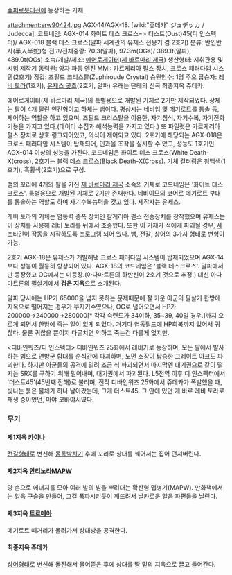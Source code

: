 [[슈퍼로봇대전]]에 등장하는 기체.

attachment:srw90424.jpg
AGX-14/AGX-18. [wiki:"쥬데카" ジュデッカ / Judecca].
코드네임: AGX-014 화이트 데스 크로스=> 더스트(Dust)45(디 인스펙터)/ AGX-018 블랙 데스 크로스(알파 세계관의 유제스 전용기 겸 2호기)
분류: 반인반사(半人半蛇)형
전고/전체중량: 70.3(알파), 97.3m(OGs)/ 389.1t(알파), 489.0t(OGs)
소속/개발/제조: [[에어로게이터]]([[제 바르마리 제국]])
생산형태: 지휘관용 및 시험 제작기
동력원: 양자 파동 엔진
MMI: 카르케리아 펄스 장치, 크로스 패러다임 시스템(2호기)
장갑: 즈필드 크리스탈(Zuphiroude Crystal)
승원인수: 1명
주요 탑승자: [[레비 토라]](1호기), [[유제스 곳초]](2호기, 알파)
유래는 단테의 신곡 최종지옥 쥬데카.

에어로게이터(제 바르마리 제국)의 특별용으로 개발된 기체로 2기만 제작되었다. 상체는 팔이 4개 달린 인간형이고 하체는 뱀이다.
평상시는 네비임 및 메기로트를 통솔 등, 제어하는 역할을 하고 있으며, 즈필드 크리스탈을 이용한, 자기침식, 자기수복, 자기진화 기능을 가지고 있다.(데이터 수집과 해석능력을 가지고 있다.)
또 파일럿은 카르케리아 펄스 장치로 상호 링크되어있고, 의식이 제어되고 있다.
2호기에 해당되는 AGX-018은 크로스 패러다임 시스템이 탑재되어, 인과율 조작을 실시할 수 있고, 성능도 1호기인 AGX-014 이상의 성능을 가진다.
코드네임은 화이트 데스 크로스(White Death-X(cross), 2호기는 블랙 데스 크로스(Black Death-X(Cross).
기체 컬러링은 청백색(1호기), 흑황색(2호기)으로 구성.

뱀의 꼬리에 4개의 팔을 가진 [[제 바르마리 제국]] 소속의 기체로 코드네임은 '화이트 데스크로스'. 특별용으로 개발된 기체로 2기만 존재한다. 네비이므의 코어로 메기로트 부대를 통솔하는 역할도 하며 자기수복능력을 갖고 있다. 제작자는 유제스.

레비 토라의 기체는 염동력 증폭 장치인 칼게리아 펄스 전송장치를 장착했으며 유제스는 이 장치를 사용해 레비 토라를 뒤에서 조종했다. 또한 이 기체가 적에게 파괴될 경우, [[세프타긴]]이 작동을 시작하도록 프로그램 되어 있다. 뱀, 전갈, 상어의 3가지 형태로 변형이 가능.

2호기 AGX-18은 유제스가 개발해낸 크로스 패러다임 시스템이 탑재되었으며 AGX-14보다 성능이 월등히 향상되어 있다. AGX-18의 코드네임은 '블랙 데스크로스'. 알파에서만 등장했고 OG에서는 미등장.(아다마트론의 하반신이 2호기 것으로 추정.) 대신 아다마트론의 필살기에서 '''검은 지옥'''으로 소개된다.

알파 당시에는 HP가 65000을 넘지 못하는 문제때문에 잘 키운 아군의 필살기 한방에 지옥으로 떨어지는 경우가 부지기수였으나, OG로 넘어오면서 HP가 200000→240000→280000[* 각각 숙련도가 34이하, 35~39, 40일 경우.]까지 오르게 되면서 한방에 죽는 일이 없게 되었다. 거기다 염동필드에 HP회복까지 있어서 귀찮다. 물론 귀찮을 뿐이지 다굴치면 억하고 죽는건 다를게 없지만.

<디바인워즈/디 인스펙터> 디바인워즈 25화에서 레비기로 등장하며, 모든 팔에서 발사하는 빔으로 연방군 함대를 순식간에 파괴하며, 노먼 소장이 탑승한 그레이트 아크도 파괴한다. 하지만 아군들의 공격에 밀려 조금 식 파괴되면서 마지막엔 대기권으로 같이 떨지는 SRX를 구하기 위해 밀어내며, 대기권에서 파괴된다.
L5전역 이후 디 인스펙터에서 '더스트45'(45번째 잔해)로 불리며, 전작 디바인워즈 25화에서 쥬데카가 폭발했을 때, 빛나는 붉은 물체가 하나 날아갔는데, 그게 더스트45. 그 안에 있던 게 바로 레비 토라로 재생 중이었던, 마야 코바야시였다.

=== 무기 ===
{{{#!html
<iframe width="560" height="315" src="http://www.youtube.com/embed/MkNBGJ2kxGo" frameborder="0" allowfullscreen></iframe>
}}}
==== 제1지옥 [[카이나]] ====
[[전갈]]형태로 변신해 [[몸통박치기]] 후에 꼬리로 상대를 꿰어서는 집어 던져버린다.

==== 제2지옥 [[안티노라]]MAPW ====
양 손으로 에너지를 모아 여러 발의 빔을 뿌려대는 확산형 맵병기(MAPW). 만화책에서는 얼음 구슬을 만들어, 그걸 폭파시키듯이 깨뜨려서 날카로운 얼음 파편들을 날린다.

==== 제3지옥 [[트로메아]] ====
메기로트 떼거리가 몰려가서 상대방을 공격한다.

==== 최종지옥 쥬데카 ====
[[상어]]형태로 변신해 돌진해서 물어뜯은 후에 상대를 땅 밑의 지옥으로 끌고 들어간다.
